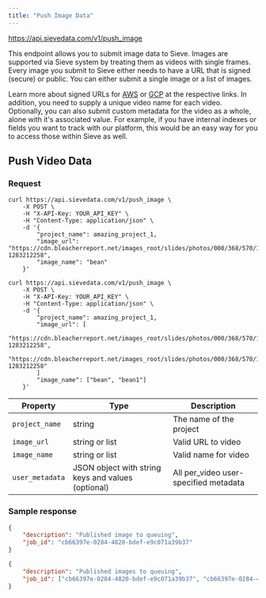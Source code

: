 ```yaml
---
title: "Push Image Data"
---
```



<Request method="POST">https://api.sievedata.com/v1/push_image</Request>

This endpoint allows you to submit image data to Sieve. Images are supported via Sieve system by treating them as videos with single frames. Every image you submit to Sieve either needs to have a URL that is signed (secure) or public. You can either submit a single image or a list of images.

Learn more about signed URLs for [AWS](https://docs.aws.amazon.com/AmazonS3/latest/userguide/ShareObjectPreSignedURL.html) or [GCP](https://cloud.google.com/storage/docs/access-control/signed-urls) at the respective links. In addition, you need to supply a unique video name for each video. Optionally, you can also submit custom metadata for the video as a whole, alone with it's associated value. For example, if you have internal indexes or fields you want to track with our platform, this would be an easy way for you to access those within Sieve as well.

## Push Video Data

### Request

```shell Terminal
curl https://api.sievedata.com/v1/push_image \
    -X POST \
    -H "X-API-Key: YOUR_API_KEY" \
    -H "Content-Type: application/json" \
    -d '{
        "project_name": amazing_project_1,
        "image_url": "https://cdn.bleacherreport.net/images_root/slides/photos/000/368/570/102184753_original.jpg?1283212258",
        "image_name": "bean"
    }'
```

```shell Terminal
curl https://api.sievedata.com/v1/push_image \
    -X POST \
    -H "X-API-Key: YOUR_API_KEY" \
    -H "Content-Type: application/json" \
    -d '{
        "project_name": amazing_project_1,
        "image_url": [
            "https://cdn.bleacherreport.net/images_root/slides/photos/000/368/570/102184753_original.jpg?1283212258",
            "https://cdn.bleacherreport.net/images_root/slides/photos/000/368/570/102184753_original.jpg?1283212258"
        ]
        "image_name": ["bean", "bean1"]
    }'
```

| Property | Type | Description |
| ---- | ----- | ---- |
| `project_name` | string | The name of the project |
| `image_url` | string or list | Valid URL to video |
| `image_name` | string or list | Valid name for video |
| `user_metadata` | JSON object with string keys and values (optional) | All per_video user-specified metadata |

### Sample response

```json
{
    "description": "Published image to queuing",
    "job_id": "cb66397e-0284-4820-bdef-e9c071a39b37"
}
```

```json
{
    "description": "Published images to queuing",
    "job_id": ["cb66397e-0284-4820-bdef-e9c071a39b37", "cb66397e-0284-4820-bdef-e9c071a39b38"]
}
```